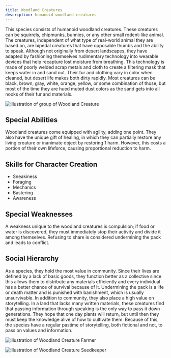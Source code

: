 ```yaml
---
title: Woodland Creatures
description: humanoid woodland creatures
---
```


This species consists of humanoid woodland creatures. These creatures can be squirrels, chipmunks, bunnies, or any other small rodent-like animal. The creatures, independent of what type of real-world animal they are based on, are bipedal creatures that have opposable thumbs and the ability to speak. Although not originally from desert landscapes, they have adapted by fashioning themselves rudimentary technology into wearable devices that help recapture lost moisture from breathing. This technology is made of poorly welded scrap metals and cloth to create a filtering mask that keeps water in and sand out. Their fur and clothing vary in color when cleaned, but desert life makes both dirty rapidly. Most creatures can be black, brown, gray, white, orange, yellow, or some combination of those, but most of the time they are hued muted dust colors as the sand gets into all nooks of their fur and materials. 

![Illustration of group of Woodland Creature](../../../assets/gronn-verden/woodland-creatures.jpg)

## Special Abilities
Woodland creatures come equipped with agility, adding one point. They also have the unique gift of healing, in which they can partially restore any living creature or inanimate object by restoring 1 harm. However, this costs a portion of their own lifeforce, causing proportional reduction to harm. 

## Skills for Character Creation
- Sneakiness
- Foraging
- Mechanics
- Bastering
- Awareness

## Special Weaknesses
A weakness unique to the woodland creatures is compulsion; if food or water is discovered, they must immediately stop their activity and divide it among themselves. Refusing to share is considered undermining the pack and leads to conflict. 

## Social Hierarchy
As a species, they hold the most value in community. Since their lives are defined by a lack of basic goods, they function better as a collective since this allows them to distribute any materials efficiently and every individual has a better chance of survival because of it. Undermining the pack is a life or death matter and is punished with banishment, which is usually unsurvivable. In addition to community, they also place a high value on storytelling. In a land that lacks many written materials, these creatures find that passing information through speaking is the only way to pass it down generations. They hope that one day plants will return, but until then they must keep the knowledge alive of how to cultivate them. Because of this, the species have a regular pastime of storytelling, both fictional and not, to pass on values and information. 

![Illustration of Woodland Creature Farmer](../../../assets/gronn-verden/woodland-farmer.jpg)

![Illustration of Woodland Creature Seedkeeper](../../../assets/gronn-verden/woodland-seedkeeper.jpg)